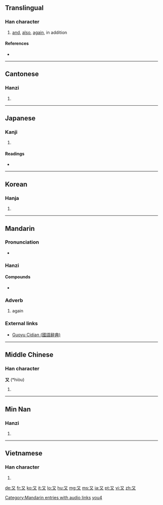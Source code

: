 {{also|攵|文}}
==Translingual==
{{Han stroke|[[Image:又-order.gif|100px]]}}

===Han character===
{{Han char|rn=29|rad=又|as=00|sn=2|four=1740<sub>0</sub>|canj=弓大 (NK)}}

# [[and]], [[also]], [[again]], in addition

====References====
* {{Han ref|kx=0164.430|dkj=03115|dj=0374.140|hdz=10390.010|uh=53C8|ud=21448|bh=A453|bd=42067}}

----

==Cantonese==

===Hanzi===
{{yue-hanzi|jyut=[[jau6]]|y=[[yau6]]}}

# {{defn|Cantonese|sort=又00}}

----

==Japanese==

===Kanji===
{{ja-kanji|grade=7|rs=又00}}

# {{defn|Japanese}}

====Readings====
* {{ja-readings|on=[[ゆう]] (yū)|kun=[[また]] (mata)}}

----

==Korean==

===Hanja===
{{ko-hanja|hangeul=우|rv=u|mr=u}}

# {{defn|Korean|sort=又00}}

----

==Mandarin==
{{zh-hanzi|[[又]]}}

===Pronunciation===
* {{audio|zh-yòu.ogg|audio}}

===Hanzi===
{{cmn-hanzi|pin=[[yòu]] ([[you4]])|wg=yu<sup>4</sup>}}

====Compounds====
{{top2}}
* {{zh-ts|又好笑，又好氣|又好笑，又好气}}
{{mid2}}
{{bottom}}

===Adverb===
{{cmn-adv|ts|pin=yòu|pint=you4|rs=又00}}

# {{Beginning Mandarin|lang=zh-tw|skey=又00}} again

===External links===
* [http://140.111.34.46/cgi-bin/dict/GetContent.cgi?Database=dict&DocNum=148095&GraphicWord=yes&QueryString=%A4S Guoyu Cidian (國語辭典)]

[[Category:Mandarin entries with audio links]]
[[Category:zh-cn:Beginning Mandarin|you4]]

----

==Middle Chinese==

===Han character===
'''又''' (*hiòu)<!--asterisk signifies that this is a reconstructed pronunciation-->

# {{defn|Middle Chinese|sort=又00}}

----

==Min Nan==

===Hanzi===
{{nan-hanzi|poj=iū (iu<sup>7</sup>)}}

# {{defn|Min Nan}}

----

==Vietnamese==

===Han character===
{{vi-hantu|[[hựu]], [[lại]]|rs=又00}}

# {{defn|Vietnamese|sort=又00}}

[[de:又]]
[[fr:又]]
[[ko:又]]
[[it:又]]
[[lo:又]]
[[hu:又]]
[[mg:又]]
[[ms:又]]
[[ja:又]]
[[pt:又]]
[[vi:又]]
[[zh:又]]